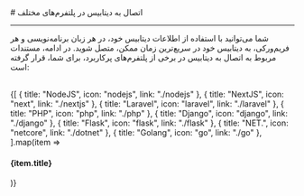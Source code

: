 
<Layout>
<Head>
<title>مستندات اتصال به دیتابیس MySQL در پلتفرم‌های مختلف - لیارا</title>
<meta property="og:title" content="مستندات خدمات رایانش ابری لیارا" />
<meta property="og:description" content="مستندات اتصال به دیتابیس MySQL در فریم‌ورک‌ها و پلتفرم‌های مختلف"  />
<meta property="og:image" content="https://files.liara.ir/liara/logos/liara-poster.jpg" />
</Head>
# اتصال به دیتابیس در پلتفرم‌های مختلف
<hr className="mb-2" />

شما می‌توانید با استفاده از اطلاعات دیتابیس خود، در هر زبان برنامه‌نویسی و هر فریم‌ورکی، به دیتابیس خود در سریع‌ترین زمان ممکن، متصل شوید. 
در ادامه، مستندات مربوط به اتصال به دیتابیس در برخی از پلتفرم‌های پرکاربرد، برای شما، قرار گرفته است:

<br />
<div className='h-2' />
<div className="grid md:grid-cols-4 gap-4">
            {[
    {
        title: "NodeJS",
        icon: "nodejs",
        link: "./nodejs"
      },
      {
        title: "NextJS",
        icon: "next",
        link: "./nextjs"
      },
      {
        title: "Laravel",
        icon: "laravel",
        link: "./laravel"
      },
      {
        title: "PHP",
        icon: "php",
        link: "./php"
      },
      {
        title: "Django",
        icon: "django",
        link: "./django"
      },
      {
        title: "Flask",
        icon: "flask",
        link: "./flask"
      },
      {
        title: "NET.",
        icon: "netcore",
        link: "./dotnet"
      },
      {
        title: "Golang",
        icon: "go",
        link: "./go"
      },
  ].map(item =>
    <Link href={item.link}>
    <Card className="flex cursor-pointer w-full items-center justify-between">
        <div className="flex items-center gap-3">
        <div className="w-[40px] p-1  bg-[#333] rounded-lg">
            <PlatformIcon platform={item.icon} />
        </div>
        <h4>
            {item.title}
        </h4>
        </div>
        <GoArrowLeft className="ml-1" />
    </Card>
    </Link>
            )}
          </div>
<div className='h-2' />

</Layout>